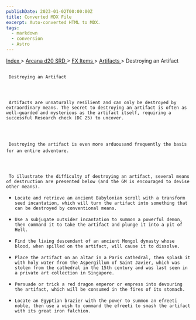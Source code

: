 ```yaml
---
publishDate: 2023-01-02T00:00:00Z
title: Converted MDX File
excerpt: Auto-converted HTML to MDX.
tags:
  - markdown
  - conversion
  - Astro
---
```


[
Index
](-index) >
[
Arcana d20 SRD
](arcana-d20-srd-index) >
[
FX Items
](arcana-d20-srd-fx-items-index) >
[
Artifacts
](arcana-d20-srd-fx-items-artifacts-index) > Destroying an Artifact

##

     Destroying an Artifact




     Artifacts are unnaturally resilient and can only be destroyed by extraordinary means. The secret to destroying an artifact is often as well-guarded and mysterious as the artifact itself, requiring a successful Research check (DC 25) to uncover.




     Destroying the artifact is even more arduousand frequently the basis for an entire adventure.




     To illustrate the difficulty of destroying an artifact, several means of destruction are presented below (and the GM is encouraged to devise other means).

-     Locate and retrieve an ancient Babylonian scroll with a transform seed incantation, which will turn the artifact into something that can be destroyed by conventional means.
-     Use a subjugate outsider incantation to summon a powerful demon, then command it to take the artifact and plunge it into a pit of Hell.
-     Find the living descendant of an ancient Mongol dynasty whose blood, when spilled on the artifact, will cause it to dissolve.
-     Place the artifact on an altar in a Paris cathedral, then splash it with holy water from the Aspergillum of Saint Javier, which was stolen from the cathedral in the 15th century and was last seen in a private art collection in Singapore.
-     Persuade or trick a red dragon emperor or empress into devouring the artifact, which will be consumed in the fires of its stomach.
-     Locate an Egyptian brazier with the power to summon an efreeti noble, then use a wish to command the efreeti to smash the artifact with its great iron falchion.
